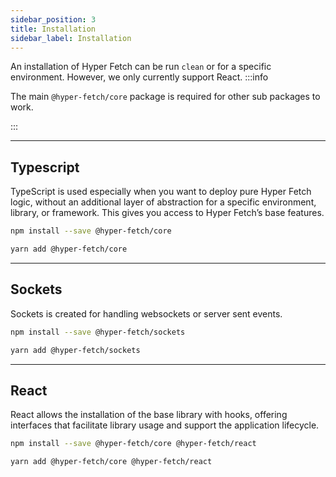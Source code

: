 ```yaml
---
sidebar_position: 3
title: Installation
sidebar_label: Installation
---
```



An installation of Hyper Fetch can be run `clean` or for a specific environment. However, we only currently support
React. :::info

The main `@hyper-fetch/core` package is required for other sub packages to work.

:::

---

## Typescript

TypeScript is used especially when you want to deploy pure Hyper Fetch logic, without an additional layer of abstraction
for a specific environment, library, or framework. This gives you access to Hyper Fetch’s base features.

<Tabs>
  <TabItem value="Npm" label="Npm" default>

```bash npm2yarn
npm install --save @hyper-fetch/core
```

  </TabItem>
  <TabItem value="Yarn" label="Yarn">

```bash npm2yarn
yarn add @hyper-fetch/core
```

  </TabItem>
</Tabs>

---

## Sockets

Sockets is created for handling websockets or server sent events.

<Tabs>
  <TabItem value="Npm" label="Npm" default>

```bash npm2yarn
npm install --save @hyper-fetch/sockets
```

  </TabItem>
  <TabItem value="Yarn" label="Yarn">

```bash npm2yarn
yarn add @hyper-fetch/sockets
```

  </TabItem>
</Tabs>

---

## React

React allows the installation of the base library with hooks, offering interfaces that facilitate library usage and
support the application lifecycle.

<Tabs>
  <TabItem value="Npm" label="Npm" default>

```bash npm2yarn
npm install --save @hyper-fetch/core @hyper-fetch/react
```

  </TabItem>
  <TabItem value="Yarn" label="Yarn">

```bash npm2yarn
yarn add @hyper-fetch/core @hyper-fetch/react
```

  </TabItem>
</Tabs>
